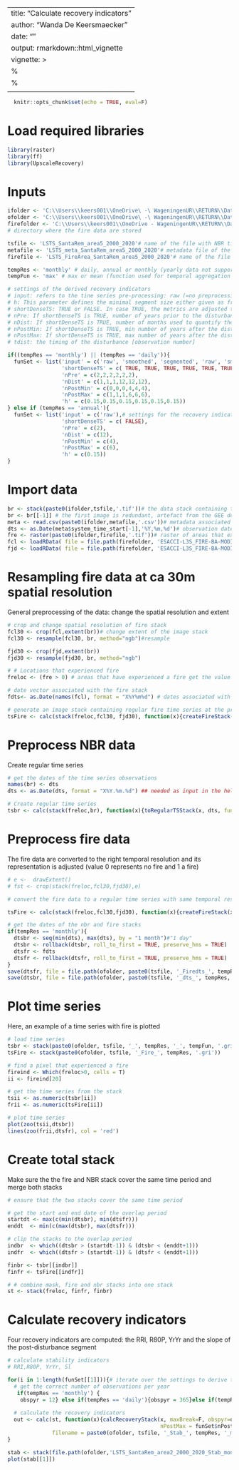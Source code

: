 ---
title: "Calculate recovery indicators"
author: "Wanda De Keersmaecker"
date: ""
output: rmarkdown::html_vignette
vignette: >
%\VignetteIndexEntry{Calculate recovery indicators}
  %\VignetteEngine{knitr::rmarkdown}
  \usepackage[utf8]{inputenc}
  ---
  
```r
  knitr::opts_chunk$set(echo = TRUE, eval=F)
```

# Load required libraries
```r
library(raster)
library(ff)
library(UpscaleRecovery)
```

# Inputs
```r
ifolder <- 'C:\\Users\\keers001\\OneDrive\ -\ WageningenUR\\RETURN\\Data\\RETURN\\20200107_Upscaling\\CaseStudy\\Data\\' # directory with NBR data
ofolder <- 'C:\\Users\\keers001\\OneDrive\ -\ WageningenUR\\RETURN\\Data\\RETURN\\20200107_Upscaling\\CaseStudy\\Data\\' # directory where the recovery indicators and temporary outputs will be saved
firefolder <- 'C:\\Users\\keers001\\OneDrive - WageningenUR\\RETURN\\Data\\RETURN\\CCI_fire\\' #'\\\\WURNET.NL\\Homes\\keers001\\AppData\\FolderRedirection\\Desktop\\cci_fire2\\' 
# directory where the fire data are stored

tsfile <- 'LSTS_SantaRem_area5_2000_2020'# name of the file with NBR time series
metafile <- 'LSTS_meta_SantaRem_area5_2000_2020'# metadata file of the NBR time series
firefile <- 'LSTS_FireArea_SantaRem_area5_2000_2020'# name of the file with the fire mask

tempRes <- 'monthly' # daily, annual or monthly (yearly data not supported yet!)
tempFun <- 'max' # max or mean (function used for temporal aggregation of data)

# settings of the derived recovery indicators
# input: refers to the tine series pre-processing: raw (=no preprocessing), smoothed or segmented
# h: This parameter defines the minimal segment size either given as fraction relative to the sample size or as an integer giving the minimal number of observations in each segment.
# shortDenseTS: TRUE or FALSE. In case TRUE, the metrics are adjusted to be compatible with short, dense time series. In case FALSE, the input time series is assumed to have annual observations and at least 2 and 5 pre- and post-disturbance years, respectively.
# nPre: If shortDenseTS is TRUE, number of years prior to the disturbance used to calculate the pre-disturbance value
# nDist: If shortDenseTS is TRUE, number of months used to quantify the time series value during the disturbance
# nPostMin: If shortDenseTS is TRUE, min number of years after the disturbance used to quantify the recovery
# nPostMax: If shortDenseTS is TRUE, max number of years after the disturbance used to quantify the recovery
# tdist: the timing of the disturbance [observation number]

if((tempRes == 'monthly') || (tempRes == 'daily')){
  funSet <- list('input' = c('raw', 'smoothed', 'segmented', 'raw', 'smoothed', 'segmented'),# settings for the recovery indicators
                 'shortDenseTS' = c( TRUE, TRUE, TRUE, TRUE, TRUE, TRUE),
                 'nPre' = c(2,2,2,2,2,2),
                 'nDist' = c(1,1,1,12,12,12),
                 'nPostMin' = c(0,0,0,4,4,4),
                 'nPostMax' = c(1,1,1,6,6,6),
                 'h' = c(0.15,0.15,0.15,0.15,0.15,0.15))
} else if (tempRes == 'annual'){
  funSet <- list('input' = c('raw'),# settings for the recovery indicators
                 'shortDenseTS' = c( FALSE),
                 'nPre' = c(2),
                 'nDist' = c(12),
                 'nPostMin' = c(4),
                 'nPostMax' = c(6),
                 'h' = c(0.15))
}

```

# Import data
```r
br <- stack(paste0(ifolder,tsfile,'.tif'))# the data stack containing the vegetation response
br <- br[[-1]] # the first image is redundant, artefact from the GEE download script
meta <- read.csv(paste0(ifolder,metafile,'.csv'))# metadata associated with the image stack
dts <- as.Date(meta$system_time_start[-1],'%Y,%m,%d')# observation dates of the image stack
fre <- raster(paste0(ifolder,firefile,'.tif'))# raster of areas that experienced a fire (those have a value > 0)
fcl <- loadRData( file = file.path(firefolder, 'ESACCI-L3S_FIRE-BA-MODIS-AREA_2-fv5.1-CL-01-18.rda'))# fire confidence
fjd <- loadRData( file = file.path(firefolder, 'ESACCI-L3S_FIRE-BA-MODIS-AREA_2-fv5.1-JD-01-18.rda'))# fire day of year (doy)
```

# Resampling fire data at ca 30m spatial resolution
General preprocessing of the data: change the spatial resolution and extent
```r
# crop and change spatial resolution of fire stack
fcl30 <- crop(fcl,extent(br))# change extent of the image stack
fcl30 <- resample(fcl30, br, method="ngb")#resample

fjd30 <- crop(fjd,extent(br))
fjd30 <- resample(fjd30, br, method="ngb")

# # Locations that experienced fire 
freloc <- (fre > 0) # areas that have experienced a fire get the value 1, other areas the value 0

# date vector associated with the fire stack
fdts<- as.Date(names(fcl), format = "X%Y%m%d") # dates associated with the fire data stack

# generate an image stack containing regular fire time series at the predefined temporal resolution with value 1 if a fire occured and 0 if no fire occured
tsFire <- calc(stack(freloc,fcl30, fjd30), function(x){createFireStack(x, dts = fdts, resol = tempRes, thres = 95)}, filename = paste0(ofolder, tsfile, '_Fire_', tempRes),overwrite=TRUE)

```

# Preprocess NBR data
Create regular time series
```r
# get the dates of the time series observations
names(br) <- dts
dts <- as.Date(dts, format = "X%Y.%m.%d") ## needed as input in the helper function of get_m_agg

# Create regular time series 
tsbr <- calc(stack(freloc,br), function(x){toRegularTSStack(x, dts, fun = tempFun, resol = tempRes)}, filename = paste0(ofolder, tsfile, '_', tempRes, '_', tempFun), overwrite=TRUE)


```

# Preprocess fire data 
The fire data are converted to the right temporal resolution and its representation is adjusted (value 0 represents no fire and 1 a fire)
```r
# e <-  drawExtent()
# fst <- crop(stack(freloc,fcl30,fjd30),e)

# convert the fire data to a regular time series with same temporal resolution as the NBR series. Here, observations during fire events get the value 1 and other observations the value 0

tsFire <- calc(stack(freloc,fcl30,fjd30), function(x){createFireStack(x, fdts, resol = tempRes, thres = 95)}, filename = paste0(ofolder, tsfile, '_Fire_', tempRes), overwrite=TRUE)

# get the dates of the nbr and fire stacks
if(tempRes == 'monthly'){
  dtsbr <- seq(min(dts), max(dts), by = "1 month")#"1 day"
  dtsbr <- rollback(dtsbr, roll_to_first = TRUE, preserve_hms = TRUE)
  dtsfr <- fdts
  dtsfr <- rollback(dtsfr, roll_to_first = TRUE, preserve_hms = TRUE)
}
save(dtsfr, file = file.path(ofolder, paste0(tsfile, '_Firedts_', tempRes)))
save(dtsbr, file = file.path(ofolder, paste0(tsfile, '_dts_', tempRes, '_', tempFun)))

```

# Plot time series
Here, an example of a time series with fire is plotted
```r
# load time series
tsbr <- stack(paste0(ofolder, tsfile, '_', tempRes, '_', tempFun, '.gri'))
tsFire <- stack(paste0(ofolder, tsfile, '_Fire_', tempRes, '.gri'))

# find a pixel that experienced a fire
fireind <- Which(freloc>0, cells = T)
ii <- fireind[20]

# get the time series from the stack 
tsii <- as.numeric(tsbr[ii])
frii <- as.numeric(tsFire[ii])

# plot time series
plot(zoo(tsii,dtsbr))
lines(zoo(frii,dtsfr), col = 'red')

```

# Create total stack

Make sure the the fire and NBR stack cover the same time period and merge both stacks
```r
# ensure that the two stacks cover the same time period 

# get the start and end date of the overlap period
startdt <- max(c(min(dtsbr), min(dtsfr)))
enddt  <- min(c(max(dtsbr), max(dtsfr)))

# clip the stacks to the overlap period
indbr  <- which((dtsbr > (startdt-1)) & (dtsbr < (enddt+1)))
indfr  <- which((dtsfr > (startdt-1)) & (dtsfr < (enddt+1)))

finbr <- tsbr[[indbr]]
finfr <- tsFire[[indfr]]

# # combine mask, fire and nbr stacks into one stack
st <- stack(freloc, finfr, finbr)
```

# Calculate recovery indicators
Four recovery indicators are computed: the RRI, R80P, YrYr and the slope of the post-disturbance segment
```r
# calculate stability indicators
# RRI,R80P, YrYr, Sl

for(i in 1:length(funSet[[1]])){# iterate over the settings to derive the recovery indicators
  # get the correct number of observations per year
   if(tempRes == 'monthly') {
    obspyr = 12} else if(tempRes == 'daily'){obspyr = 365}else if(tempRes == 'annual'){obspyr = 1}
  
  # calculate the recovery indicators
  out <- calc(st, function(x){calcRecoveryStack(x, maxBreak=F, obspyr=obspyr, inp = funSet$input[i], shortDenseTS = funSet$shortDenseTS[i], nPre = funSet$nPre[i], nDist = funSet$nDist[i], nPostMin = funSet$nPostMin[i],
                                                nPostMax = funSet$nPostMax[i], h = funSet$h[i])}, 
              filename = paste0(ofolder, tsfile, '_Stab_', tempRes, '_maxBreak_F', '_obspyr_', obspyr, '_inp_', funSet$input[i], '_shortDenseTS_', funSet$shortDenseTS[i], '_nPre_',  funSet$nPre[i], '_nDist_', funSet$nDist[i], '_nPostMin_', funSet$nPostMin[i], '_nPostMax_' , funSet$nPostMax[i], '_h_', funSet$h[i]*100), overwrite=TRUE)
}

```

```r
stab <- stack(file.path(ofolder,'LSTS_SantaRem_area2_2000_2020_Stab_monthly_maxBreak_F_obspyr_12_inp_segmented_shortDenseTS_TRUE_nPre_2_nDist_1_nPostMin_0_nPostMax_1_h_15.gri'))
plot(stab[[1]])
```

